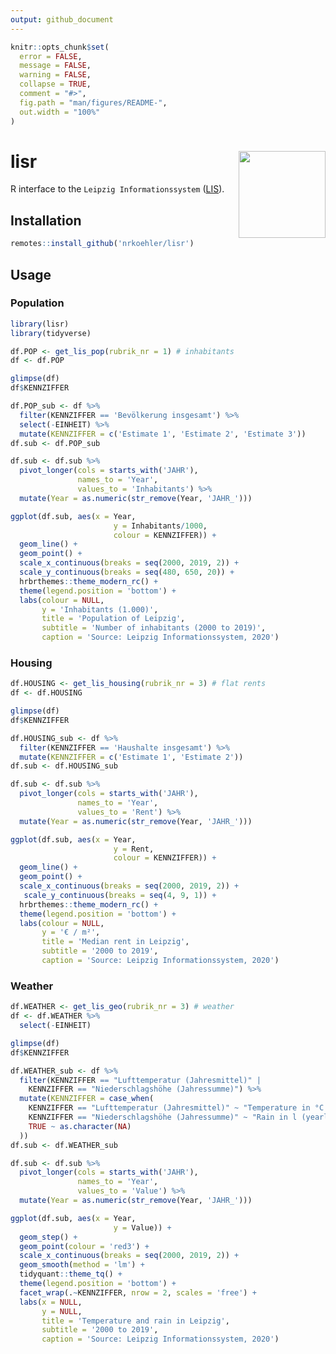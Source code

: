 ```yaml
---
output: github_document
---
```


<!-- README.md is generated from README.Rmd. Please edit that file -->

```r
knitr::opts_chunk$set(
  error = FALSE,
  message = FALSE,
  warning = FALSE,
  collapse = TRUE,
  comment = "#>",
  fig.path = "man/figures/README-",
  out.width = "100%"
)
```

# lisr <img src='man/figures/logo.png' align="right" height="139" />

<!-- badges: start -->

<!-- badges: end -->

R interface to the `Leipzig Informationssystem` ([LIS](https://statistik.leipzig.de/statserv/servod.aspx)).

## Installation

```r
remotes::install_github('nrkoehler/lisr')
```


## Usage

### Population

```r
library(lisr)
library(tidyverse)

df.POP <- get_lis_pop(rubrik_nr = 1) # inhabitants
df <- df.POP

```


```r
glimpse(df)
df$KENNZIFFER
```


```r
df.POP_sub <- df %>% 
  filter(KENNZIFFER == 'Bevölkerung insgesamt') %>% 
  select(-EINHEIT) %>% 
  mutate(KENNZIFFER = c('Estimate 1', 'Estimate 2', 'Estimate 3'))
df.sub <- df.POP_sub
```

```r
df.sub <- df.sub %>% 
  pivot_longer(cols = starts_with('JAHR'),
               names_to = 'Year',
               values_to = 'Inhabitants') %>% 
  mutate(Year = as.numeric(str_remove(Year, 'JAHR_')))
```


```r
ggplot(df.sub, aes(x = Year, 
                       y = Inhabitants/1000,
                       colour = KENNZIFFER)) +
  geom_line() +
  geom_point() +
  scale_x_continuous(breaks = seq(2000, 2019, 2)) +
  scale_y_continuous(breaks = seq(480, 650, 20)) +
  hrbrthemes::theme_modern_rc() +
  theme(legend.position = 'bottom') +
  labs(colour = NULL,
       y = 'Inhabitants (1.000)',
       title = 'Population of Leipzig',
       subtitle = 'Number of inhabitants (2000 to 2019)',
       caption = 'Source: Leipzig Informationssystem, 2020')
```

### Housing

```r
df.HOUSING <- get_lis_housing(rubrik_nr = 3) # flat rents
df <- df.HOUSING
```

```r
glimpse(df)
df$KENNZIFFER
```


```r
df.HOUSING_sub <- df %>% 
  filter(KENNZIFFER == 'Haushalte insgesamt') %>% 
  mutate(KENNZIFFER = c('Estimate 1', 'Estimate 2'))
df.sub <- df.HOUSING_sub  
```

```r
df.sub <- df.sub %>% 
  pivot_longer(cols = starts_with('JAHR'),
               names_to = 'Year',
               values_to = 'Rent') %>% 
  mutate(Year = as.numeric(str_remove(Year, 'JAHR_')))
```


```r
ggplot(df.sub, aes(x = Year, 
                       y = Rent,
                       colour = KENNZIFFER)) +
  geom_line() +
  geom_point() +
  scale_x_continuous(breaks = seq(2000, 2019, 2)) +
   scale_y_continuous(breaks = seq(4, 9, 1)) +
  hrbrthemes::theme_modern_rc() +
  theme(legend.position = 'bottom') +
  labs(colour = NULL,
       y = '€ / m²',
       title = 'Median rent in Leipzig',
       subtitle = '2000 to 2019',
       caption = 'Source: Leipzig Informationssystem, 2020')
```


### Weather

```r
df.WEATHER <- get_lis_geo(rubrik_nr = 3) # weather
df <- df.WEATHER %>% 
  select(-EINHEIT)
```

```r
glimpse(df)
df$KENNZIFFER
```


```r
df.WEATHER_sub <- df %>%
  filter(KENNZIFFER == "Lufttemperatur (Jahresmittel)" |
    KENNZIFFER == "Niederschlagshöhe (Jahressumme)") %>%
  mutate(KENNZIFFER = case_when(
    KENNZIFFER == "Lufttemperatur (Jahresmittel)" ~ "Temperature in °C (yearly mean)",
    KENNZIFFER == "Niederschlagshöhe (Jahressumme)" ~ "Rain in l (yearly sum)",
    TRUE ~ as.character(NA)
  ))
df.sub <- df.WEATHER_sub  
```

```r
df.sub <- df.sub %>% 
  pivot_longer(cols = starts_with('JAHR'),
               names_to = 'Year',
               values_to = 'Value') %>% 
  mutate(Year = as.numeric(str_remove(Year, 'JAHR_')))
```


```r
ggplot(df.sub, aes(x = Year, 
                       y = Value)) +
  geom_step() +
  geom_point(colour = 'red3') +
  scale_x_continuous(breaks = seq(2000, 2019, 2)) +
  geom_smooth(method = 'lm') +
  tidyquant::theme_tq() +
  theme(legend.position = 'bottom') +
  facet_wrap(.~KENNZIFFER, nrow = 2, scales = 'free') +
  labs(x = NULL,
       y = NULL,
       title = 'Temperature and rain in Leipzig',
       subtitle = '2000 to 2019',
       caption = 'Source: Leipzig Informationssystem, 2020')
```
